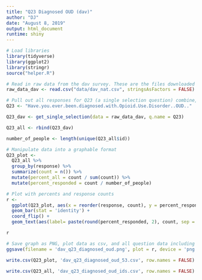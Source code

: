 ```yaml
---
title: "Q23 Diagnosed OUD (dav)"
author: "DJ"
date: "August 8, 2019"
output: html_document
runtime: shiny
---
```


```r
# Load libraries
library(tidyverse)
library(ggplot2)
library(stringr)
source("helper.R")
```

```r
# Read in raw data from the dav survey. These are the files downloaded from survey monkey saved as a .csv
raw_data_dav <- read.csv("data/dav_nat.csv", stringsAsFactors = FALSE)
```

```r
# Pull out all responses for Q23 (a single selection question) combine, then determine 'question n'
Q23 <- "Have.you.ever.been.diagnosed.with.Opioid.Use.Disorder..OUD.."

Q23_dav <- get_single_selection(data = raw_data_dav, q.name = Q23)

Q23_all <- rbind(Q23_dav)

number_of_people <- length(unique(Q23_all$id))
```

```r
# Manipulate data into a graphable format
Q23_plot <- 
  Q23_all %>%
  group_by(response) %>%
  summarize(count = n()) %>%
  mutate(percent_all = count / sum(count)) %>%
  mutate(percent_responded = count / number_of_people)
```

```r
# Plot with percents and response counts
r <- 
  ggplot(Q23_plot, aes(x = reorder(response, count), y = percent_responded)) +
  geom_bar(stat = 'identity') +
  coord_flip() +
  geom_text(aes(label= paste(round(percent_responded, 2), count, sep = "***")))

r
```

```r
# Save graph as PNG, plot data as csv, and all question data including response IDs as csv (save question n and N at end of plot file as "_x.x")
ggsave(filename = 'dav_q23_diagnosed_oud.png', plot = r, device = 'png')

write.csv(Q23_plot, 'dav_q23_diagnosed_oud_53.csv', row.names = FALSE)

write.csv(Q23_all, 'dav_q23_diagnosed_oud_ids.csv', row.names = FALSE)
```
